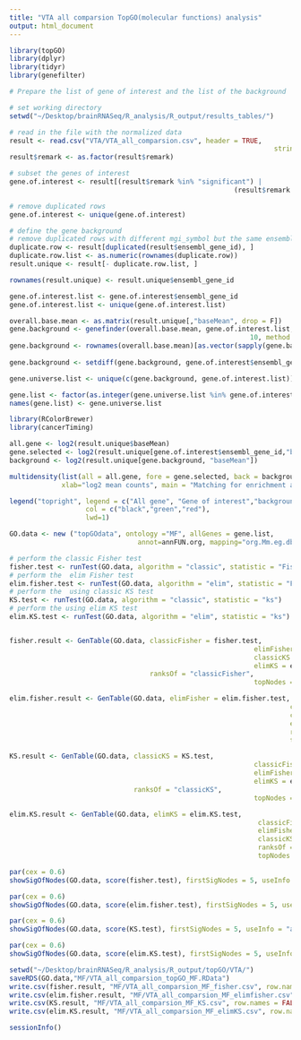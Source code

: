 ```yaml
---
title: "VTA all comparsion TopGO(molecular functions) analysis"
output: html_document
---
```


```r
library(topGO)
library(dplyr)
library(tidyr)
library(genefilter)

# Prepare the list of gene of interest and the list of the background

# set working directory
setwd("~/Desktop/brainRNASeq/R_analysis/R_output/results_tables/")

# read in the file with the normalized data
result <- read.csv("VTA/VTA_all_comparsion.csv", header = TRUE, 
									                              stringsAsFactors = FALSE)
result$remark <- as.factor(result$remark)

# subset the genes of interest
gene.of.interest <- result[(result$remark %in% "significant") | 
													 	(result$remark %in% "significant & more than 1-fold"),]

# remove duplicated rows
gene.of.interest <- unique(gene.of.interest)

# define the gene background
# remove duplicated rows with different mgi_symbol but the same ensembl_gene_id
duplicate.row <- result[duplicated(result$ensembl_gene_id), ]
duplicate.row.list <- as.numeric(rownames(duplicate.row))
result.unique <- result[- duplicate.row.list, ]

rownames(result.unique) <- result.unique$ensembl_gene_id

gene.of.interest.list <- gene.of.interest$ensembl_gene_id
gene.of.interest.list <- unique(gene.of.interest.list)

overall.base.mean <- as.matrix(result.unique[,"baseMean", drop = F])
gene.background <- genefinder(overall.base.mean, gene.of.interest.list, 
															10, method = "euc")
gene.background <- rownames(overall.base.mean)[as.vector(sapply(gene.background, 
																																function(x)x$indices))]
gene.background <- setdiff(gene.background, gene.of.interest$ensembl_gene_id)

gene.universe.list <- unique(c(gene.background, gene.of.interest.list))

gene.list <- factor(as.integer(gene.universe.list %in% gene.of.interest.list))
names(gene.list) <- gene.universe.list
```

```r

library(RColorBrewer)
library(cancerTiming)

all.gene <- log2(result.unique$baseMean)
gene.selected <- log2(result.unique[gene.of.interest$ensembl_gene_id,"baseMean"])
background <- log2(result.unique[gene.background, "baseMean"])

multidensity(list(all = all.gene, fore = gene.selected, back = background),
             xlab="log2 mean counts", main = "Matching for enrichment analysis")

legend("topright", legend = c("All gene", "Gene of interest","background"), 
                   col = c("black","green","red"),
                   lwd=1)
```

```r
GO.data <- new ("topGOdata", ontology ="MF", allGenes = gene.list, 
								annot=annFUN.org, mapping="org.Mm.eg.db", ID = "ensembl")

# perform the classic Fisher test
fisher.test <- runTest(GO.data, algorithm = "classic", statistic = "Fisher")
# perform the  elim Fisher test
elim.fisher.test <- runTest(GO.data, algorithm = "elim", statistic = "Fisher")
# perform the  using classic KS test
KS.test <- runTest(GO.data, algorithm = "classic", statistic = "ks")
# perform the using elim KS test
elim.KS.test <- runTest(GO.data, algorithm = "elim", statistic = "ks")


fisher.result <- GenTable(GO.data, classicFisher = fisher.test,
													         elimFisher = elim.fisher.test,
													         classicKS = KS.test,
													         elimKS = elim.KS.test, 
                                   ranksOf = "classicFisher",
													         topNodes = 10)

elim.fisher.result <- GenTable(GO.data, elimFisher = elim.fisher.test,
															          classicFisher = fisher.test,
															          classicKS = KS.test,
															          elimKS = elim.KS.test,
															          ranksOf = "elimFisher",
															          topNodes = 10)

KS.result <- GenTable(GO.data, classicKS = KS.test,
															 classicFisher = fisher.test,
															 elimFisher = elim.fisher.test,
															 elimKS = elim.KS.test, 
                               ranksOf = "classicKS",
															 topNodes = 10)

elim.KS.result <- GenTable(GO.data, elimKS = elim.KS.test,
													          classicFisher = fisher.test,
													          elimFisher = elim.fisher.test,
													          classicKS = KS.test,
													          ranksOf = "elimKS",
													          topNodes = 10)
```

```r
par(cex = 0.6)
showSigOfNodes(GO.data, score(fisher.test), firstSigNodes = 5, useInfo = "all")
```

```r
par(cex = 0.6)
showSigOfNodes(GO.data, score(elim.fisher.test), firstSigNodes = 5, useInfo = "all")
```

```r
par(cex = 0.6)
showSigOfNodes(GO.data, score(KS.test), firstSigNodes = 5, useInfo = "all")
```

```r
par(cex = 0.6)
showSigOfNodes(GO.data, score(elim.KS.test), firstSigNodes = 5, useInfo = "all")
```

```r
setwd("~/Desktop/brainRNASeq/R_analysis/R_output/topGO/VTA/")
saveRDS(GO.data,"MF/VTA_all_comparsion_topGO_MF.RData")
write.csv(fisher.result, "MF/VTA_all_comparsion_MF_fisher.csv", row.names = FALSE)
write.csv(elim.fisher.result, "MF/VTA_all_comparsion_MF_elimfisher.csv", row.names = FALSE)
write.csv(KS.result, "MF/VTA_all_comparsion_MF_KS.csv", row.names = FALSE)
write.csv(elim.KS.result, "MF/VTA_all_comparsion_MF_elimKS.csv", row.names = FALSE)
```

```r
sessionInfo()
```